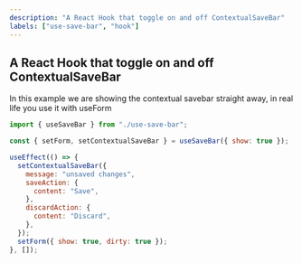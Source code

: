```yaml
---
description: "A React Hook that toggle on and off ContextualSaveBar"
labels: ["use-save-bar", "hook"]
---
```



## A React Hook that toggle on and off ContextualSaveBar

In this example we are showing the contextual savebar straight away, in real life you use it with useForm

```js
import { useSaveBar } from "./use-save-bar";

const { setForm, setContextualSaveBar } = useSaveBar({ show: true });

useEffect(() => {
  setContextualSaveBar({
    message: "unsaved changes",
    saveAction: {
      content: "Save",
    },
    discardAction: {
      content: "Discard",
    },
  });
  setForm({ show: true, dirty: true });
}, []);
```
